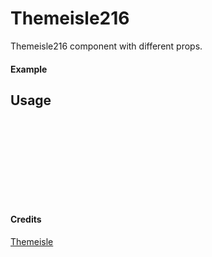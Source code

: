 
<Meta of={Themeisle216} title="Themeisle/Themeisle216" />

# Themeisle216

Themeisle216 component with different props.

#### Example

<Canvas of={Themeisle216.Primary} />

## Usage

```ts
import { Themeisle216 } from "yadl-ui";

const Example = () => {
  return (
      <Themeisle216 />
  );
};

export default Example;
```

#### Credits
[Themeisle](https://themeisle.com/illustrations/)
